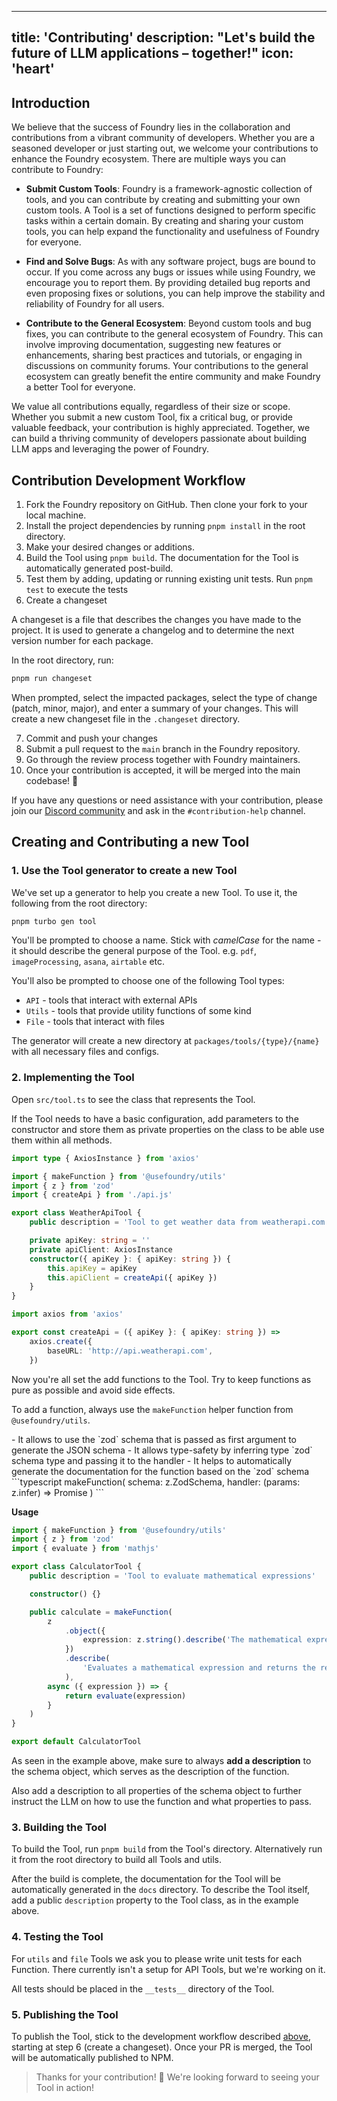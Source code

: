 
---
title: 'Contributing'
description: "Let's build the future of LLM applications – together!"
icon: 'heart'
---

## Introduction

We believe that the success of Foundry lies in the collaboration and contributions from a vibrant community of developers. Whether you are a seasoned developer or just starting out, we welcome your contributions to enhance the Foundry ecosystem. There are multiple ways you can contribute to Foundry:

-   **Submit Custom Tools**:
    Foundry is a framework-agnostic collection of tools, and you can contribute by creating and submitting your own custom tools. A Tool is a set of functions designed to perform specific tasks within a certain domain. By creating and sharing your custom tools, you can help expand the functionality and usefulness of Foundry for everyone.

-   **Find and Solve Bugs**:
    As with any software project, bugs are bound to occur. If you come across any bugs or issues while using Foundry, we encourage you to report them. By providing detailed bug reports and even proposing fixes or solutions, you can help improve the stability and reliability of Foundry for all users.

-   **Contribute to the General Ecosystem**:
    Beyond custom tools and bug fixes, you can contribute to the general ecosystem of Foundry. This can involve improving documentation, suggesting new features or enhancements, sharing best practices and tutorials, or engaging in discussions on community forums. Your contributions to the general ecosystem can greatly benefit the entire community and make Foundry a better Tool for everyone.

We value all contributions equally, regardless of their size or scope. Whether you submit a new custom Tool, fix a critical bug, or provide valuable feedback, your contribution is highly appreciated. Together, we can build a thriving community of developers passionate about building LLM apps and leveraging the power of Foundry.

## Contribution Development Workflow

1. Fork the Foundry repository on GitHub. Then clone your fork to your local machine.
2. Install the project dependencies by running `pnpm install` in the root directory.
3. Make your desired changes or additions.
4. Build the Tool using `pnpm build`. The documentation for the Tool is automatically generated post-build.
5. Test them by adding, updating or running existing unit tests. Run `pnpm test` to execute the tests
6. Create a changeset

A changeset is a file that describes the changes you have made to the project. It is used to generate a changelog and to determine the next version number for each package.

In the root directory, run:

```bash
pnpm run changeset
```

When prompted, select the impacted packages, select the type of change (patch, minor, major), and enter a summary of your changes.
This will create a new changeset file in the `.changeset` directory.

7. Commit and push your changes
8. Submit a pull request to the `main` branch in the Foundry repository.
9. Go through the review process together with Foundry maintainers.
10. Once your contribution is accepted, it will be merged into the main codebase! 🎉

If you have any questions or need assistance with your contribution, please join our [Discord community](https://discord.gg/xsZfmakRhw) and ask in the `#contribution-help` channel.

## Creating and Contributing a new Tool

### 1. Use the Tool generator to create a new Tool

We've set up a generator to help you create a new Tool. To use it, the following from the root directory:

```bash
pnpm turbo gen tool
```

You'll be prompted to choose a name. Stick with _camelCase_ for the name - it should describe the general purpose of the Tool.
e.g. `pdf`, `imageProcessing`, `asana`, `airtable` etc.

You'll also be prompted to choose one of the following Tool types:

-   `API` - tools that interact with external APIs
-   `Utils` - tools that provide utility functions of some kind
-   `File` - tools that interact with files

The generator will create a new directory at `packages/tools/{type}/{name}` with all necessary files and configs.

### 2. Implementing the Tool

Open `src/tool.ts` to see the class that represents the Tool.

If the Tool needs to have a basic configuration, add parameters to the constructor and store them as private properties on the class to be able use them within all methods.

<Accordion title="Example with constructor properties">

<CodeGroup>

```typescript tool.ts
import type { AxiosInstance } from 'axios'

import { makeFunction } from '@usefoundry/utils'
import { z } from 'zod'
import { createApi } from './api.js'

export class WeatherApiTool {
    public description = 'Tool to get weather data from weatherapi.com'

    private apiKey: string = ''
    private apiClient: AxiosInstance
    constructor({ apiKey }: { apiKey: string }) {
        this.apiKey = apiKey
        this.apiClient = createApi({ apiKey })
    }
}
```

```typescript api.ts
import axios from 'axios'

export const createApi = ({ apiKey }: { apiKey: string }) =>
    axios.create({
        baseURL: 'http://api.weatherapi.com',
    })
```

</CodeGroup>

</Accordion>

Now you're all set the add functions to the Tool. Try to keep functions as pure as possible and avoid side effects.

To add a function, always use the `makeFunction` helper function from `@usefoundry/utils`.

<AccordionGroup>
    <Accordion title="What does it do?">
    -   It allows to use the `zod` schema that is passed as first argument to generate the JSON schema
    -   It allows type-safety by inferring type `zod` schema type and passing it to the handler
    -   It helps to automatically generate the documentation for the function based on the `zod` schema
    </Accordion>

<Accordion title="Syntax">
```typescript
makeFunction(
    schema: z.ZodSchema<unknown>,
    handler: (params: z.infer<typeof schema>) => Promise<unknown>
)
```
</Accordion>
</AccordionGroup>

**Usage**

```typescript
import { makeFunction } from '@usefoundry/utils'
import { z } from 'zod'
import { evaluate } from 'mathjs'

export class CalculatorTool {
    public description = 'Tool to evaluate mathematical expressions'

    constructor() {}

    public calculate = makeFunction(
        z
            .object({
                expression: z.string().describe('The mathematical expression to evaluate'),
            })
            .describe(
                'Evaluates a mathematical expression and returns the result as string. Always use it do any math'
            ),
        async ({ expression }) => {
            return evaluate(expression)
        }
    )
}

export default CalculatorTool
```

As seen in the example above, make sure to always **add a description** to the schema object, which serves as the description of the function.

Also add a description to all properties of the schema object to further instruct the LLM on how to use the function and what properties to pass.

### 3. Building the Tool

To build the Tool, run `pnpm build` from the Tool's directory. Alternatively run it from the root directory to build all Tools and utils.

After the build is complete, the documentation for the Tool will be automatically generated in the `docs` directory.
To describe the Tool itself, add a public `description` property to the Tool class, as in the example above.

### 4. Testing the Tool

For `utils` and `file` Tools we ask you to please write unit tests for each Function. There currently isn't a setup for API Tools, but we're working on it.

All tests should be placed in the `__tests__` directory of the Tool.

### 5. Publishing the Tool

To publish the Tool, stick to the development workflow described [above](#contribution-development-workflow), starting at step 6 (create a changeset).
Once your PR is merged, the Tool will be automatically published to NPM.

> Thanks for your contribution! 🎉 We're looking forward to seeing your Tool in action!